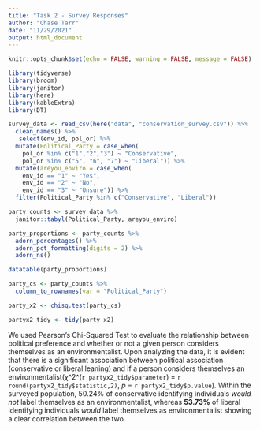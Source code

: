```yaml
---
title: "Task 2 - Survey Responses"
author: "Chase Tarr"
date: "11/29/2021"
output: html_document
---
```


```r
knitr::opts_chunk$set(echo = FALSE, warning = FALSE, message = FALSE)

library(tidyverse)
library(broom)
library(janitor)
library(here)
library(kableExtra)
library(DT)
```

```r
survey_data <- read_csv(here("data", "conservation_survey.csv")) %>% 
  clean_names() %>% 
   select(env_id, pol_or) %>% 
  mutate(Political_Party = case_when(
    pol_or %in% c("1","2","3") ~ "Conservative",
    pol_or %in% c("5", "6", "7") ~ "Liberal")) %>% 
  mutate(areyou_enviro = case_when(
    env_id == "1" ~ "Yes",
    env_id == "2" ~ "No",
    env_id == "3" ~ "Unsure")) %>% 
  filter(Political_Party %in% c("Conservative", "Liberal"))
```

```r
party_counts <- survey_data %>% 
  janitor::tabyl(Political_Party, areyou_enviro)

party_proportions <- party_counts %>% 
  adorn_percentages() %>% 
  adorn_pct_formatting(digits = 2) %>% 
  adorn_ns()

datatable(party_proportions)
```

```r
party_cs <- party_counts %>% 
  column_to_rownames(var = "Political_Party")
```

```r
party_x2 <- chisq.test(party_cs)

partyx2_tidy <- tidy(party_x2)
```

We used Pearson's Chi-Squared Test to evaluate the relationship between political preference and whether or not a given person considers themselves as an environmentalist. Upon analyzing the data, it is evident that there is a significant association between political association (conservative or liberal leaning) and if a person considers themselves an environmentalist($\chi$\^2\^(`r partyx2_tidy$parameter`) = `r round(partyx2_tidy$statistic,2)`, *p* = `r partyx2_tidy$p.value`). Within the surveyed population, 50.24% of conservative identifying individuals *would not* label themselves as an environmentalist, whereas **53.73%** of liberal identifying individuals *would* label themselves as environmentalist showing a clear correlation between the two.
